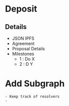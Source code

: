 # Deposit 

## Details 
- JSON IPFS
- Agreement 
- Proposal Details 
- Milestones 
    - 1 : Do X
    - 2 : D Y 

# Add Subgraph 
    - Keep track of resolvers 
    - 